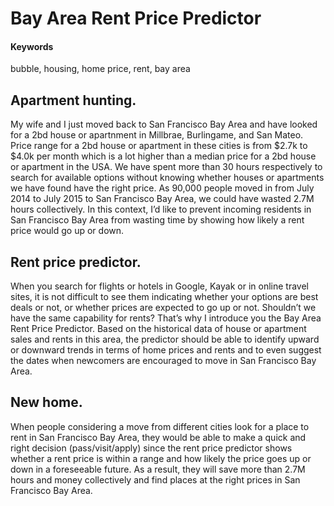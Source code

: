 # Bay Area Rent Price Predictor {#bay-area-rent-price-predictor}

#### Keywords

bubble, housing, home price, rent, bay area

## Apartment hunting.
My wife and I just moved back to San Francisco Bay Area and have looked for a 2bd house or apartnment in Millbrae, Burlingame, and San Mateo. Price range for a 2bd house or apartment in these cities is from $2.7k to $4.0k per month which is a lot higher than a median price for a 2bd house or apartment in the USA. We have spent more than 30 hours respectively to search for available options without knowing whether houses or apartments we have found have the right price. As 90,000 people moved in from July 2014 to July 2015 to San Francisco Bay Area, we could have wasted 2.7M hours collectively. In this context, I’d like to prevent incoming residents in San Francisco Bay Area from wasting time by showing how likely a rent price would go up or down.

## Rent price predictor.
When you search for flights or hotels in Google, Kayak or in online travel sites, it is not difficult to see them indicating whether your options are best deals or not, or whether prices are expected to go up or not. Shouldn’t we have the same capability for rents? That’s why I introduce you the Bay Area Rent Price Predictor. Based on the historical data of house or apartment sales and rents in this area, the predictor should be able to identify upward or downward trends in terms of home prices and rents and to even suggest the dates when newcomers are encouraged to move in San Francisco Bay Area.

## New home.
When people considering a move from different cities look for a place to rent in San Francisco Bay Area, they would be able to make a quick and right decision (pass/visit/apply) since the rent price predictor shows whether a rent price is within a range and how likely the price goes up or down in a foreseeable future. As a result, they will save more than 2.7M hours and money collectively and find places at the right prices in San Francisco Bay Area.
